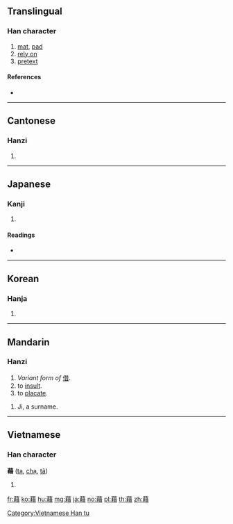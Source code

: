 {{character info/new}}
{{also|籍|借}}
==Translingual==

===Han character===
{{Han char|rn=140|rad=艸|as=14|sn=20|four=44961|canj=TQDA}}

# [[mat]], [[pad]]
# [[rely on]]
# [[pretext]]

====References====
* {{Han ref|kx=1063.420|dkj=32242|dj=1528.260|hdz=53309.120|uh=85C9|ud=34249|bh=C2C7|bd=49863}}

----

==Cantonese==

===Hanzi===
{{yue-hanzi|jyut=|y=je3, je6}}

# {{defn|lang=yue|sort=艸14}}

----

==Japanese==

===Kanji===
{{ja-kanji|grade=|rs=艸14}}

# {{defn|lang=ja|sort=艸14}}

====Readings====
* {{ja-readings|on=[[しゃ]] (sha), [[せき]] (seki), [[じゃく]] (jaku)|kun=[[しく]] (shiku), [[かり]] (kari), [[ふむ]] (fumu)|nanori=}}

----

==Korean==

===Hanja===
{{ko-hanja|hangeul=[[자]], [[적]]|eumhun=|rv=ja, jeok|mr=cha, chŏk|y=ca, cek}}

# {{defn|lang=ko|sort=艸14}}

----

==Mandarin==

===Hanzi===
{{cmn-hanzi|pin=[[jiè]] ([[jie4]])|wg=chieh<sup>4</sup>}}

# ''Variant form of'' [[借]].
# to [[insult]].
# to [[placate]].

{{cmn-hanzi|pin=[[jí]] ([[ji2]])|wg=chi<sup>2</sup>}}

# Ji, a surname.

----

==Vietnamese==

===Han character===
'''藉''' ([[tạ]], [[chạ]], [[tã]])

# {{defn|lang=vi}}

[[Category:Vietnamese Han tu]]

[[fr:藉]]
[[ko:藉]]
[[hu:藉]]
[[mg:藉]]
[[ja:藉]]
[[no:藉]]
[[pl:藉]]
[[th:藉]]
[[zh:藉]]